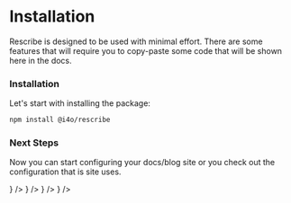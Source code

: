 
# Installation

Rescribe is designed to be used with minimal effort. There are some features that will require you to copy-paste some code
that will be shown here in the docs.

### Installation

Let's start with installing the package:

```bash
npm install @i4o/rescribe
```

### Next Steps

Now you can start configuring your docs/blog site or you check out the configuration that is site uses.

<CardGroup cols={2}>
<Card 
    title='Development' 
    description='Run Rescribe on your computer locally and build your docs site' 
    href='/docs/development' 
    icon={<CodeIcon className='w-6 h-6' />}
/>
<Card 
    title='Configuration' 
    description='Customize the logo, navbar, footer, and more with the Rescribe configuration file' 
    href='/docs/rescribe-config' 
    icon={<GearIcon className='w-6 h-6' />}
/>
<Card 
    title='Components' 
    description='Components that enhance the docs experience, like Cards, Callouts, and more' 
    href='/docs/accordion' 
    icon={<DashboardIcon className='w-6 h-6' />}
/>
<Card 
    title='Example' 
    description="Check Rescribe's own configuration file to see an example of how to configure your own site"
    href='/docs/example-config' 
    icon={<QuestionMarkCircledIcon className='w-6 h-6' />}
/>
</CardGroup>

